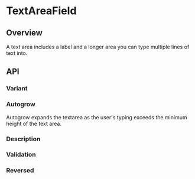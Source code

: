 
<Meta of={TextAreaFieldStories} />

# TextAreaField

<ResourceLinks
  sourceCode="https://github.com/cultureamp/kaizen-design-system/tree/main/packages/components/src/TextAreaField"
  figma="https://www.figma.com/file/ZRfnoNUXbGZv4eVWLbF4Az/%EF%B8%8F%F0%9F%96%BC%EF%B8%8F-Component-Gallery?node-id=891%3A179030&t=zlNKMVZd1i6MB4db-1"
  designGuidelines="https://cultureamp.atlassian.net/wiki/spaces/DesignSystem/pages/3081895966/Text+Area+Field"
  className="!mb-8"
/>

<KaioNotification />

<Installation
  installCommand="yarn add @kaizen/components"
  importStatement='import { TextAreaField } from "@kaizen/components"'
/>

## Overview

A text area includes a label and a longer area you can type multiple lines of text into.

<Canvas of={TextAreaFieldStories.Playground} />
<Controls of={TextAreaFieldStories.Playground} />

## API

### Variant
<Canvas of={TextAreaFieldStories.Variant} />

### Autogrow
Autogrow expands the textarea as the user's typing exceeds the minimum height of  the text area.

<Canvas of={TextAreaFieldStories.Autogrow} />

### Description
<Canvas of={TextAreaFieldStories.Description} />

### Validation
<Canvas of={TextAreaFieldStories.Validation} />

### Reversed
<Canvas of={TextAreaFieldStories.Reversed} />

